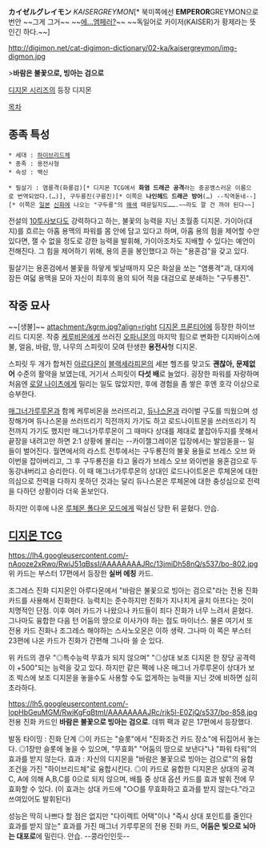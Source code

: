 '''カイゼルグレイモン''' ''KAISERGREYMON''[* 북미쪽에선 '''EMPEROR'''GREYMON으로 번안 ~~그게 그거~~ ~~[[임페리얼드라몬|에...엠페러?]]~~ ~~독일어로 카이저(KAISER)가 황제라는 뜻인긴 하다.~~]

http://digimon.net/cat-digimon-dictionary/02-ka/kaisergreymon/img-digmon.jpg

>'''바람은 불꽃으로, 빙아는 검으로'''

[[디지몬 시리즈]]의 등장 디지몬

[[목차]]

== 종족 특성 ==
 * 세대 : [[하이브리드체]]
 * 종족 : 용전사형
 * 속성 : 백신

 * 필살기 : 염룡격(화룡검)[* 디지몬 TCG에서 '''화염 드래곤 공격'''라는 충공깽스러운 이름으로 번역되었다.(…)], 구두룡진(구룡진)[* 이쪽은 '''나인헤드 드래곤 방어'''(…) --직역돋네--][* 이쪽은 [[일본]] [[신화]]에 나오는 "구두룡"의 [[왜색]] 때문일지도…….~~라도 깔 건 까야 된다~~]

전설의 [[10투사]]보다도 강력하다고 하는, 불꽃의 능력을 지닌 초월종 디지몬. 가이아(대지)를 흐르는 아홉 용맥의 파워를 몸 안에 담고 있다고 하며, 아홉 용의 힘을 제어할 수만 있다면, 잴 수 없을 정도로 강한 능력을 발휘해, 가이아조차도 지배할 수 있다는 예언이 전해진다. 그 힘을 제어하기 위해, 용의 혼을 봉인했다고 하는 "용혼검"을 갖고 있다.

필살기는 용혼검에서 불꽃을 하얗게 빛날때까지 모은 화살을 쏘는 "염룡격"과, 대지에 잠든 여덟 용맥을 모아 자신이 최후의 용의 되어 적을 대검으로 분쇄하는 "구두룡진".

== 작중 묘사 ==
~~[생불]~~
attachment:/kgrm.jpg?align=right [[디지몬 프론티어]]에 등장한 하이브리드 디지몬. 작중 [[케루비몬]]에게 쓰러진 [[오파니몬]]의 마지막 힘으로 변화한 디지바이스에 불, 얼음, 바람, 땅, 나무의 스피릿이 모여 탄생한 '''용전사'''형 디지몬.

스피릿 두 개가 합쳐진 [[아르다몬]]이 [[블랙세라피몬]]의 세븐 헬즈를 맞고도 '''괜찮아, 문제없어''' 수준의 활약을 보였는데, 거기서 스피릿이 '''다섯 배'''로 늘었다. 굉장한 파워를 자랑하며 처음엔 [[로얄 나이츠]]에게 밀리는 일도 많았지만, 후에 경험을 좀 쌓은 후엔 호각 이상으로 승부한다.

[[매그너가루루몬]]과 함께 케루비몬을 쓰러뜨리고, [[듀나스몬]]과 라이벌 구도를 띄웠으며 성장해가며 듀나스몬을 쓰러뜨리기 직전까지 가기도 하고 로드나이트몬을 쓰러뜨리기 직전까지 가기도 했지만 매그너가루루몬이 그 때마다 상대를 제대로 붙잡아두지를 못해서 끝장을 내려고만 하면 2:1 상황에 몰리는 --카이젤그레이몬 입장에서는 발암돋을-- 일들이 벌어진다. 월면에서의 라스트 전투에서는 구두룡진의 불꽃 용들로 브레스 오브 와이번을 잡아버리고, 그 후 구두룡진을 타고 올라가 브레스 오브 와이번을 용혼검으로 두동강내버리고 승리한다. 이 때 매그너가루루몬의 상대인 로드나이트몬은 루체몬에 대한 의심으로 전력을 다하지 못하던 것과는 달리 듀나스몬은 루체몬에 대한 충성심으로 전력을 다하던 상황이라 더욱 돋보인다.

하지만 이후에 나온 [[루체몬 폴다운 모드]]에게 떡실신 당한 뒤 묻혔다. 안습.

== [[디지몬 TCG]] ==
https://lh4.googleusercontent.com/-nAooze2xRwo/RwiJ51qBssI/AAAAAAAAJRc/13jmiDh58nQ/s537/bo-802.jpg
위 카드는 부스터 17편에서 등장한 '''실버 에칭''' 카드.

조그레스 진화 디지몬인 아루다몬에서 "바람은 불꽃으로 빙아는 검으로"라는 전용 진화 카드를 사용해서 진화한다. 능력치는 준수하지만 진화가 지나치게 골치 아프다는 것이 치명적인 단점. 이후 여러 카드가 나왔으나 카드들이 죄다 진화가 너무 느려서 묻혔다. 그나마도 융합한 다음 턴 어둠의 땅으로 이사가야 하는 점도 마이너스. 물론 여기서 또 전용 카드 진화나 조그레스 해야하는 스사노오몬은 이하 생략. 그나마 이 쪽은 부스터 23편에 나온 카드가 진화가 간편해 그나마 쓸 순 있다.

위 카드의 경우 "◎특수능력 무효가 되지 않으며" "◎상대 보조 디지몬 한 장당 공격력이 +500"되는 능력을 갖고 있다. 하지만 같은 팩에 나온 매그너 가루루몬이 상대가 보조 박스에 보조 디지몬을 놓을수도 사용할 수도 없게하는 능력을 지닌 것에 비하면 심히 초라하다.

https://lh5.googleusercontent.com/-lopHbGeuMGM/RwiKgFqBtmI/AAAAAAAAJRc/rik5l-E0ZjQ/s537/bo-858.jpg
전용 진화 카드인 '''바람은 불꽃으로 빙아는 검으로'''. 데뷔 팩과 같은 17편에서 등장했다.

발동 타이밍 : 진화 단계
◎이 카드는 "슬롯"에서 "진화조건 카드 장소"에 뒤집어서 놓는다.
◎1장만 슬롯에 놓을 수 있으며, "무효화" "어둠의 땅으로 보낸다"나 "파워 타워"의 효과를 받지 않는다.
효과 : 자신의 디지몬을 "바람은 불꽃으로 빙아는 검으로"의 융합 조건을 가진 "하이브리드체"로 융합시킨다.
◎이 카드로 융합한 디지몬은 상대의 공격 C, A에 의해 A,B,C를 0으로 되지 않으며, 배틀 중 상대 옵션 카드를 효과 발휘 전에 무효화할 수 있다. (이 효과는 상대 카드에 "○○를 무효화하고 효과를 받지 않는다."라고 쓰여있어도 발휘된다)

성능은 딱히 나쁘다 할 점은 없지만 "다이렉트 어택"이나 "즉시 상대 포인트를 줄인다 효과를 받지 않는" 효과를 가진 매그너 가루루몬의 전용 진화 카드, '''어둠은 빛으로 뇌아는 대포로'''에 밀린다. 안습. --콩라인인듯--
